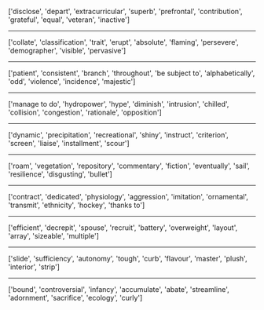 ['disclose', 'depart', 'extracurricular', 'superb', 'prefrontal', 'contribution', 'grateful', 'equal', 'veteran', 'inactive']
<hr>
['collate', 'classification', 'trait', 'erupt', 'absolute', 'flaming', 'persevere', 'demographer', 'visible', 'pervasive']
<hr>
['patient', 'consistent', 'branch', 'throughout', 'be subject to', 'alphabetically', 'odd', 'violence', 'incidence', 'majestic']
<hr>
['manage to do', 'hydropower', 'hype', 'diminish', 'intrusion', 'chilled', 'collision', 'congestion', 'rationale', 'opposition']
<hr>
['dynamic', 'precipitation', 'recreational', 'shiny', 'instruct', 'criterion', 'screen', 'liaise', 'installment', 'scour']
<hr>
['roam', 'vegetation', 'repository', 'commentary', 'fiction', 'eventually', 'sail', 'resilience', 'disgusting', 'bullet']
<hr>
['contract', 'dedicated', 'physiology', 'aggression', 'imitation', 'ornamental', 'transmit', 'ethnicity', 'hockey', 'thanks to']
<hr>
['efficient', 'decrepit', 'spouse', 'recruit', 'battery', 'overweight', 'layout', 'array', 'sizeable', 'multiple']
<hr>
['slide', 'sufficiency', 'autonomy', 'tough', 'curb', 'flavour', 'master', 'plush', 'interior', 'strip']
<hr>
['bound', 'controversial', 'infancy', 'accumulate', 'abate', 'streamline', 'adornment', 'sacrifice', 'ecology', 'curly']